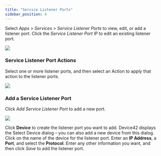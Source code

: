 ```yaml
---
title: "Service Listener Ports"
sidebar_position: 4
---
```


Select _Apps > Services > Service Listener Ports_ to view, edit, or add a listener port. Click the _Service Listener Port_ IP to edit an existing listener port.

![](/assets/images/WEB-293_Service-Listener-View.png)

### Service Listener Port Actions

Select one or more listener ports, and then select an Action to apply that action to the listener ports.

![](/assets/images/WEB-293_Service-Listener-View-Action-Menu.png)

### Add a Service Listener Port

Click _Add Service Listener Port_ to add a new port.

![](/assets/images/WEB-293_Service-Listener-Add-3.png)

Click **Device** to create the listener port you want to add. Device42 displays the Select Device dialog – you can also add a new device from this dialog. Click on the name of the device for the listener port. Enter an **IP Address**, a **Port**, and select the **Protocol**. Enter any other information you want, and then click _Save_ to add the listener port.
